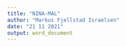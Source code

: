 ```yaml
---
title: "NINA-MAL"
author: "Markus Fjellstad Israelsen"
date: "21 11 2021"
output: word_document
---
```



